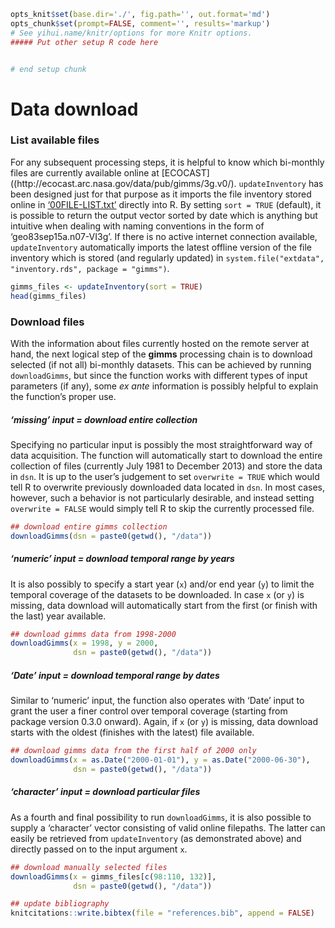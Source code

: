 ```r
opts_knit$set(base.dir='./', fig.path='', out.format='md')
opts_chunk$set(prompt=FALSE, comment='', results='markup')
# See yihui.name/knitr/options for more Knitr options.
##### Put other setup R code here


# end setup chunk
```
# Data download

### List available files
For any subsequent processing steps, it is helpful to know which bi-monthly files are currently available online at [ECOCAST]((http://ecocast.arc.nasa.gov/data/pub/gimms/3g.v0/). `updateInventory` has been designed just for that purpose as it imports the file inventory stored online in ['00FILE-LIST.txt'](http://ecocast.arc.nasa.gov/data/pub/gimms/3g.v0/00FILE-LIST.txt) directly into R. By setting `sort = TRUE` (default), it is possible to return the output vector sorted by date which is anything but intuitive when dealing with naming conventions in the form of 'geo83sep15a.n07-VI3g'. If there is no active internet connection available, `updateInventory` automatically imports the latest offline version of the file inventory which is stored (and regularly updated) in `system.file("extdata", "inventory.rds", package = "gimms")`.

```r
gimms_files <- updateInventory(sort = TRUE)
head(gimms_files)
```

### Download files
With the information about files currently hosted on the remote server at hand, the next logical step of the **gimms** processing chain is to download selected (if not all) bi-monthly datasets. This can be achieved by running `downloadGimms`, but since the function works with different types of input parameters (if any), some *ex ante* information is possibly helpful to explain the function's proper use.

##### 'missing' input = download entire collection
Specifying no particular input is possibly the most straightforward way of data acquisition. The function will automatically start to download the entire collection of files (currently July 1981 to December 2013) and store the data in `dsn`. It is up to the user's judgement to set `overwrite = TRUE` which would tell R to overwrite previously downloaded data located in `dsn`. In most cases, however, such a behavior is not particularly desirable, and instead setting `overwrite = FALSE` would simply tell R to skip the currently processed file.

```r
## download entire gimms collection
downloadGimms(dsn = paste0(getwd(), "/data"))
```

##### 'numeric' input = download temporal range by years
It is also possibly to specify a start year (`x`) and/or end year (`y`) to limit the temporal coverage of the datasets to be downloaded. In case `x` (or `y`) is missing, data download will automatically start from the first (or finish with the last) year available. 

```r
## download gimms data from 1998-2000
downloadGimms(x = 1998, y = 2000, 
              dsn = paste0(getwd(), "/data"))
```

##### 'Date' input = download temporal range by dates
Similar to 'numeric' input, the function also operates with 'Date' input to grant the user a finer control over temporal coverage (starting from package version 0.3.0 onward). Again, if `x` (or `y`) is missing, data download starts with the oldest (finishes with the latest) file available.

```r
## download gimms data from the first half of 2000 only
downloadGimms(x = as.Date("2000-01-01"), y = as.Date("2000-06-30"), 
              dsn = paste0(getwd(), "/data"))
```

##### 'character' input = download particular files
As a fourth and final possibility to run `downloadGimms`, it is also possible to supply a 'character' vector consisting of valid online filepaths. The latter can easily be retrieved from `updateInventory` (as demonstrated above) and directly passed on to the input argument `x`. 

```r
## download manually selected files
downloadGimms(x = gimms_files[c(98:110, 132)], 
              dsn = paste0(getwd(), "/data"))
```

```r
## update bibliography
knitcitations::write.bibtex(file = "references.bib", append = FALSE)
```